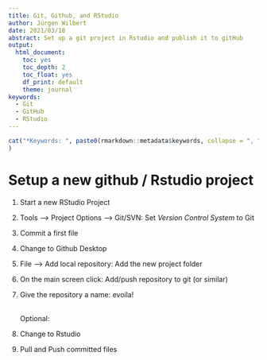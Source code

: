 ```yaml
---
title: Git, Github, and RStudio
author: Jürgen Wilbert
date: 2021/03/18
abstract: Set up a git project in Rstudio and publish it to gitHub
output:
  html_document: 
    toc: yes
    toc_depth: 2
    toc_float: yes
    df_print: default
    theme: journal
keywords: 
  - Git
  - GitHub
  - RStudio
---
```


```r
cat("*Keywords: ", paste0(rmarkdown::metadata$keywords, collapse = ", "), "*"
)
```


# Setup a new github / Rstudio project

1.  Start a new RStudio Project

2.  Tools --\> Project Options --\> Git/SVN: Set *Version Control System* to Git

3.  Commit a first file

4.  Change to Github Desktop

5.  File --\> Add local repository: Add the new project folder

6.  On the main screen click: Add/push repository to git (or similar)

7.  Give the repository a name: evoila!

    \
    Optional:

8.  Change to Rstudio

9.  Pull and Push committed files
